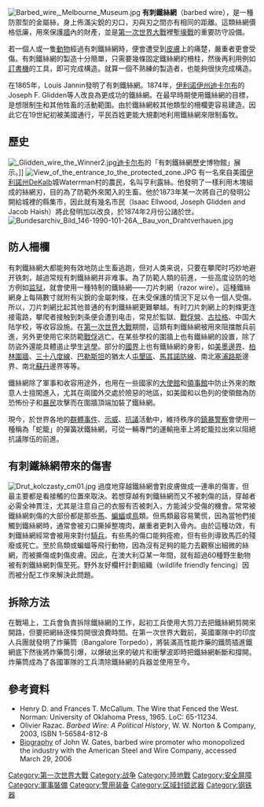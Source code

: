 [[File:Barbed_wire,_Melbourne_Museum.jpg|thumb]] 
'''有刺鐵絲網'''（barbed wire），是一種防禦型的金屬絲，身上佈滿尖銳的刃口，刃與刃之間亦有相同的距離。這類絲網價格低廉，用來保護[[牆|牆]]內的財產，並是[[第一次世界大戰|第一次世界大戰]]裡[[塹壕戰|塹壕戰]]的重要防守設備。

若一個人或一隻[[動物|動物]]經過有刺鐵絲網時，便會遭受到[[皮膚|皮膚]]上的痛楚，嚴重者更會受傷。有刺鐵絲網的製造十分簡單，只需要幾條固定鐵絲網的柵柱，然後再利用例如[[訂書機|訂書機]]的工具，即可完成構造。就算一個不熟練的製造者，也能夠很快完成構造。

在1865年，Louis Jannin發明了有刺鐵絲網。1874年，[[迪卡尔布_(伊利诺伊州)|伊利诺伊州迪卡尔布]]的Joseph F. Glidden等人改良為更成功的鐵絲網。在最早時期使用鐵絲網的目標，是想限制[[牛|牛]]和其他牲畜的活動範圍。由於鐵絲網較其他類型的柵欄更容易建造。因此它在19世紀初被美國通行，平民百姓更能大規劃地利用鐵絲網來限制畜牧。

== 歷史 ==
[[File:_Glidden_wire_the_Winner2.jpg|thumb]][[迪卡尔布_(伊利诺伊州)|迪卡尔布]]的「有刺鐵絲網歷史博物館」展示。]]
[[File:View_of_the_entrance_to_the_protected_zone.JPG|thumb]]
有一名來自美國[[伊利諾州|伊利諾州]]DeKalb城Waterrman村的農民，名叫亨利露絲。他發明了一樣利用木塊組成的絲網刃，目的為了防範外來闖入的生畜。他於1873年某一次將自己的發明公開給城裡的縣集市，因此就有幾名市民（Isaac Ellwood, Joseph Glidden and Jacob Haish）將此發明加以改良，於1874年2月份公諸於世。
[[File:Bundesarchiv_Bild_146-1990-101-26A,_Bau_von_Drahtverhauen.jpg|thumb]]
== 防人柵欄 ==
有刺鐵絲網大都能夠有效地防止生畜逃跑，但对人类来说，只要在攀爬时巧妙地避开铁刺，越過常规有刺鐵絲網并非难事。為了防範人類的前進，一些高度设防的地方例如[[监狱|监狱]]，就會使用一種特制的鐵絲網——刀片刺網（razor wire）。這種鐵絲網身上每隔數寸就附有尖銳的金屬刺條，在未受保護的情況下足以令一個人受傷。所以，刀片刺網比起其他普通的有刺鐵絲網更難攀越。有时刀片刺網上的刺條更连接電路，攀爬者接触到刺条便会遭到电击，常見於監獄、[[戰俘營|戰俘營]]、[[古拉格|古拉格]]、中国大陆学校，等收容設施。在[[第一次世界大戰|第一次世界大戰]]期間，這類有刺鐵絲網被用來阻擋敵兵前進，另外更使用它來防範[[戰俘|戰俘]]逃亡。在某些學校的圍牆上也有鐵絲網的設置，除了防盜外還能具體遏止學生[[逃學|逃學]]。部分的[[國界|國界]]上也有鐵絲網的身影，如[[美墨邊境|美墨邊界]]、[[柏林圍牆|柏林圍牆]]、[[三十八度線|三十八度線]]、[[巴勒斯坦|巴勒斯坦]]的猶太人[[基布茲|屯墾區]]、[[馬其諾防線|馬其諾防線]]、南北[[塞浦路斯|塞浦路斯]]邊界、南北[[蘇丹|蘇丹]]邊界等等。

鐵絲網除了軍事和收容用途外，也用在一些國家的[[大使館|大使館]]和[[領事館|領事館]]中防止外來的敵意人士擅闖進入，尤其在兩國外交處於險惡的地區，如美國和以色列的使領館為防恐怖份子和[[暴民|暴民]]攻擊而在圍牆頂端加裝了鐵絲網。

現今，於世界各地的[[群體事件|群體事件]]、[[示威|示威]]、[[抗議|抗議]]活動中，維持秩序的[[鎮暴警察|鎮暴警察]]會使用一種稱為「蛇籠」的彈簧狀鐵絲網，可從一輛專門的運輸拖車上將蛇籠拉出來以阻絕抗議隊伍的前進。

== 有刺鐵絲網帶來的傷害 ==
[[File:Drut_kolczasty_cm01.jpg|thumb]]
過度地穿越鐵絲網會對皮膚做成一連串的傷害，但最主要都是看接觸的位置來取決。若想穿越有刺鐵絲網而又不被刺傷的話，穿越者必需全神貫注，尤其是注意自己的衣服有否被刺入，方能減少受傷的機會。常常被鐵絲網刺傷的大部份都是那些[[馬|馬]]、[[蝙蝠|蝙蝠]]或[[鳥|鳥]]類。但馬類最容易驚慌，因為當牠們接觸到鐵絲網時，通常會被刃口撕掉整塊肉，嚴重者更刺入骨內。由於這種功效，有刺鐵絲網經常會被用來對付[[騎兵|騎兵]]。有些馬的傷口能夠痊癒，但有些則導致馬匹的殘廢或死亡。至於鳥類或蝙蝠等飛行動物，因為沒有足夠的能力去觀察出細微的絲網，而被撕傷或刺傷皮膚。因此，在澳大利亞某一年間，就有超過60種野生動物被有刺鐵絲網刺傷至死。野外友好欄杆計劃組織（wildlife friendly fencing）因而被分配工作來解決此問題。

== 拆除方法 ==
在戰場上，工兵會負責拆除鐵絲網的工作，起初工兵使用大剪刀去把鐵絲網剪開來開路，但要把網絲逐條剪開很浪費時間。在第一次世界大戰前，英國軍隊中的印度人兵團就發明了炸藥筒（Bangalore Torpedo），將裝滿高性能炸藥的鐵筒插進鐵網底下然後將炸藥筒引爆，以爆破出來的破片和衝擊波即時把鐵絲網斬斷和撐開。炸藥筒成為了各國軍隊的工兵清除鐵絲網的兵器並使用至今。

== 參考資料 ==
<references/>
* Henry D. and Frances T. McCallum. The Wire that Fenced the West. Norman: University of Oklahoma Press, 1965. LoC: 65-11234.
* Olivier Razac. ''Barbed Wire: A Political History'', W. W. Norton & Company, 2003, ISBN 1-56584-812-8
* [http://www.tshaonline.org/handbook/online/articles/fga41 Biography] {{Wayback|url=http://www.tshaonline.org/handbook/online/articles/fga41 |date=20150402221512 }} of John W. Gates, barbed wire promoter who monopolized the industry with the American Steel and Wire Company, accessed March 29, 2006

[[Category:第一次世界大戰|Category:第一次世界大戰]]
[[Category:战争|Category:战争]]
[[Category:陸地戰|Category:陸地戰]]
[[Category:安全屏障|Category:安全屏障]]
[[Category:軍事裝備|Category:軍事裝備]]
[[Category:警用装备|Category:警用装备]]
[[Category:区域封锁武器|Category:区域封锁武器]]
[[Category:钢铁器|Category:钢铁器]]